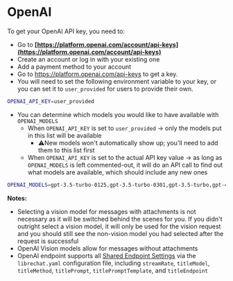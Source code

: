 # OpenAI

To get your OpenAI API key, you need to:

- Go to **[https://platform.openai.com/account/api-keys](https://platform.openai.com/account/api-keys)**
- Create an account or log in with your existing one
- Add a payment method to your account
- Go to https://platform.openai.com/api-keys to get a key.
- You will need to set the following environment variable to your key, or you can set it to `user_provided` for users to provide their own.

```bash filename=".env"
OPENAI_API_KEY=user_provided
```

- You can determine which models you would like to have available with `OPENAI_MODELS`
  - When `OPENAI_API_KEY` is set to `user_provided` → only the models put in this list will be available
    - ⚠️New models won't automatically show up; you'll need to add them to this list first
  - When `OPENAI_API_KEY` is set to the actual API key value → as long as `OPENAI_MODELS` is left commented-out, it will do an API call to find out what models are available, which should include any new ones

```bash filename=".env"
OPENAI_MODELS=gpt-3.5-turbo-0125,gpt-3.5-turbo-0301,gpt-3.5-turbo,gpt-4,gpt-4-0613,gpt-4-vision-preview,gpt-3.5-turbo-0613,gpt-3.5-turbo-16k-0613,gpt-4-0125-preview,gpt-4-turbo-preview,gpt-4-1106-preview,gpt-3.5-turbo-1106,gpt-3.5-turbo-instruct,gpt-3.5-turbo-instruct-0914,gpt-3.5-turbo-16k
```

**Notes:**

- Selecting a vision model for messages with attachments is not necessary as it will be switched behind the scenes for you. If you didn't outright select a vision model, it will only be used for the vision request and you should still see the non-vision model you had selected after the request is successful
- OpenAI Vision models allow for messages without attachments
- OpenAI endpoint supports all [Shared Endpoint Settings](/docs/configuration/librechat_yaml/object_structure/shared_endpoint_settings) via the `librechat.yaml` configuration file, including `streamRate`, `titleModel`, `titleMethod`, `titlePrompt`, `titlePromptTemplate`, and `titleEndpoint`
